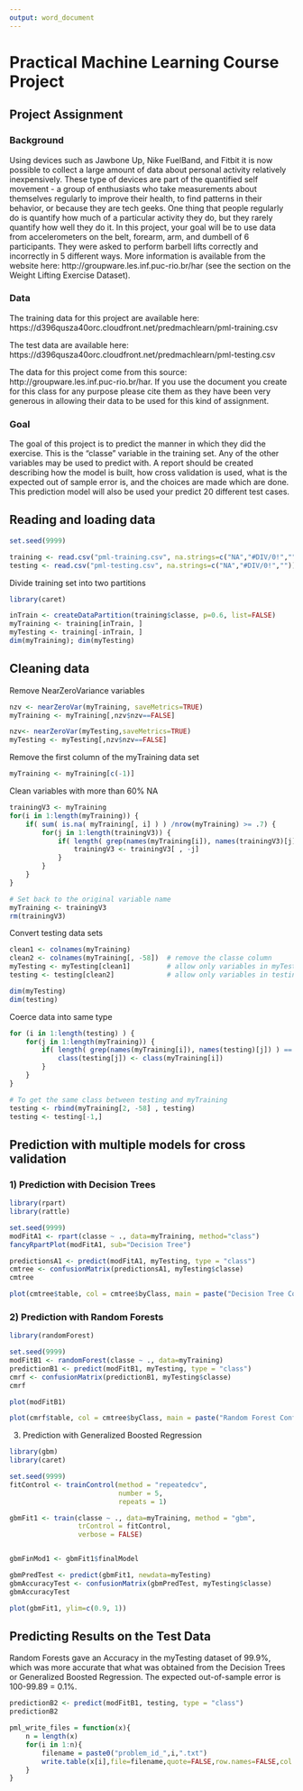 ```yaml
---
output: word_document
---
```

# Practical Machine Learning Course Project

## Project Assignment

### Background

Using devices such as Jawbone Up, Nike FuelBand, and Fitbit it is now possible to collect a large amount of data about personal activity relatively inexpensively. These type of devices are part of the quantified self movement - a group of enthusiasts who take measurements about themselves regularly to improve their health, to find patterns in their behavior, or because they are tech geeks. One thing that people regularly do is quantify how much of a particular activity they do, but they rarely quantify how well they do it. In this project, your goal will be to use data from accelerometers on the belt, forearm, arm, and dumbell of 6 participants. They were asked to perform barbell lifts correctly and incorrectly in 5 different ways. More information is available from the website here: http://groupware.les.inf.puc-rio.br/har (see the section on the Weight Lifting Exercise Dataset).

### Data

The training data for this project are available here: https://d396qusza40orc.cloudfront.net/predmachlearn/pml-training.csv

The test data are available here: https://d396qusza40orc.cloudfront.net/predmachlearn/pml-testing.csv

The data for this project come from this source: http://groupware.les.inf.puc-rio.br/har. If you use the document you create for this class for any purpose please cite them as they have been very generous in allowing their data to be used for this kind of assignment.

### Goal

The goal of this project is to predict the manner in which they did the exercise. This is the "classe" variable in the training set. Any of the other variables may be used to predict with. A report should be created describing how the model is built, how cross validation is used, what is the expected out of sample error is, and the choices are made which are done. This prediction model will also be used your predict 20 different test cases.

## Reading and loading data

``` r
set.seed(9999)

training <- read.csv("pml-training.csv", na.strings=c("NA","#DIV/0!",""))
testing <- read.csv("pml-testing.csv", na.strings=c("NA","#DIV/0!",""))
```

Divide training set into two partitions

``` r
library(caret)

inTrain <- createDataPartition(training$classe, p=0.6, list=FALSE)
myTraining <- training[inTrain, ]
myTesting <- training[-inTrain, ]
dim(myTraining); dim(myTesting)
```

## Cleaning data

Remove NearZeroVariance variables

``` r
nzv <- nearZeroVar(myTraining, saveMetrics=TRUE)
myTraining <- myTraining[,nzv$nzv==FALSE]

nzv<- nearZeroVar(myTesting,saveMetrics=TRUE)
myTesting <- myTesting[,nzv$nzv==FALSE]
```

Remove the first column of the myTraining data set

``` r
myTraining <- myTraining[c(-1)]
```

Clean variables with more than 60% NA

``` r
trainingV3 <- myTraining
for(i in 1:length(myTraining)) {
    if( sum( is.na( myTraining[, i] ) ) /nrow(myTraining) >= .7) {
        for(j in 1:length(trainingV3)) {
            if( length( grep(names(myTraining[i]), names(trainingV3)[j]) ) == 1)  {
                trainingV3 <- trainingV3[ , -j]
            }   
        } 
    }
}

# Set back to the original variable name
myTraining <- trainingV3
rm(trainingV3)
```

Convert testing data sets

``` r
clean1 <- colnames(myTraining)
clean2 <- colnames(myTraining[, -58])  # remove the classe column
myTesting <- myTesting[clean1]         # allow only variables in myTesting that are also in myTraining
testing <- testing[clean2]             # allow only variables in testing that are also in myTraining

dim(myTesting)
dim(testing)
```

Coerce data into same type

``` r
for (i in 1:length(testing) ) {
    for(j in 1:length(myTraining)) {
        if( length( grep(names(myTraining[i]), names(testing)[j]) ) == 1)  {
            class(testing[j]) <- class(myTraining[i])
        }      
    }      
}

# To get the same class between testing and myTraining
testing <- rbind(myTraining[2, -58] , testing)
testing <- testing[-1,]
```

## Prediction with multiple models for cross validation

### 1) Prediction with Decision Trees

``` r
library(rpart)
library(rattle)

set.seed(9999)
modFitA1 <- rpart(classe ~ ., data=myTraining, method="class")
fancyRpartPlot(modFitA1, sub="Decision Tree")
```

``` r
predictionsA1 <- predict(modFitA1, myTesting, type = "class")
cmtree <- confusionMatrix(predictionsA1, myTesting$classe)
cmtree
```

``` r
plot(cmtree$table, col = cmtree$byClass, main = paste("Decision Tree Confusion Matrix: Accuracy =", round(cmtree$overall['Accuracy'], 4)))
```

### 2) Prediction with Random Forests

``` r
library(randomForest)

set.seed(9999)
modFitB1 <- randomForest(classe ~ ., data=myTraining)
predictionB1 <- predict(modFitB1, myTesting, type = "class")
cmrf <- confusionMatrix(predictionB1, myTesting$classe)
cmrf
```

``` r
plot(modFitB1)
```

``` r
plot(cmrf$table, col = cmtree$byClass, main = paste("Random Forest Confusion Matrix: Accuracy =", round(cmrf$overall['Accuracy'], 4)))
```

3) Prediction with Generalized Boosted Regression

``` r
library(gbm)
library(caret)

set.seed(9999)
fitControl <- trainControl(method = "repeatedcv",
                           number = 5,
                           repeats = 1)

gbmFit1 <- train(classe ~ ., data=myTraining, method = "gbm",
                 trControl = fitControl,
                 verbose = FALSE)


gbmFinMod1 <- gbmFit1$finalModel

gbmPredTest <- predict(gbmFit1, newdata=myTesting)
gbmAccuracyTest <- confusionMatrix(gbmPredTest, myTesting$classe)
gbmAccuracyTest
```

``` r
plot(gbmFit1, ylim=c(0.9, 1))
```

## Predicting Results on the Test Data

Random Forests gave an Accuracy in the myTesting dataset of 99.9%, which was more accurate that what was obtained from the Decision Trees or Generalized Boosted Regression. The expected out-of-sample error is 100-99.89 = 0.1%.

``` r
predictionB2 <- predict(modFitB1, testing, type = "class")
predictionB2
```

``` r
pml_write_files = function(x){
    n = length(x)
    for(i in 1:n){
        filename = paste0("problem_id_",i,".txt")
        write.table(x[i],file=filename,quote=FALSE,row.names=FALSE,col.names=FALSE)
    }
}
```
